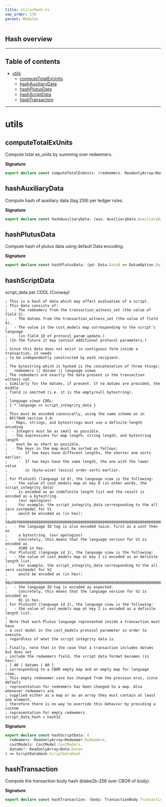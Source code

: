 ```yaml
---
title: utils/Hash.ts
nav_order: 170
parent: Modules
---
```


## Hash overview

---

<h2 className="text-delta">Table of contents</h2>

- [utils](#utils)
  - [computeTotalExUnits](#computetotalexunits)
  - [hashAuxiliaryData](#hashauxiliarydata)
  - [hashPlutusData](#hashplutusdata)
  - [hashScriptData](#hashscriptdata)
  - [hashTransaction](#hashtransaction)

---

# utils

## computeTotalExUnits

Compute total ex_units by summing over redeemers.

**Signature**

```ts
export declare const computeTotalExUnits: (redeemers: ReadonlyArray<Redeemer.Redeemer>) => Redeemer.ExUnits
```

## hashAuxiliaryData

Compute hash of auxiliary data (tag 259) per ledger rules.

**Signature**

```ts
export declare const hashAuxiliaryData: (aux: AuxiliaryData.AuxiliaryData) => AuxiliaryDataHash.AuxiliaryDataHash
```

## hashPlutusData

Compute hash of plutus data using default Data encoding.

**Signature**

```ts
export declare const hashPlutusData: (pd: Data.Data) => DatumOption.DatumHash
```

## hashScriptData

script_data per CDDL (Conway)

```
; This is a hash of data which may affect evaluation of a script.
; This data consists of:
;   - The redeemers from the transaction_witness_set (the value of field 5).
;   - The datums from the transaction_witness_set (the value of field 4).
;   - The value in the cost_models map corresponding to the script's language
;     (in field 18 of protocol_param_update.)
; (In the future it may contain additional protocol parameters.)
;
; Since this data does not exist in contiguous form inside a transaction, it needs
; to be independently constructed by each recipient.
;
; The bytestring which is hashed is the concatenation of three things:
;   redeemers || datums || language views
; The redeemers are exactly the data present in the transaction witness set.
; Similarly for the datums, if present. If no datums are provided, the middle
; field is omitted (i.e. it is the empty/null bytestring).
;
; language views CDDL:
; { * language => script_integrity_data }
;
; This must be encoded canonically, using the same scheme as in
; RFC7049 section 3.9:
;  - Maps, strings, and bytestrings must use a definite-length encoding
;  - Integers must be as small as possible.
;  - The expressions for map length, string length, and bytestring length
;    must be as short as possible.
;  - The keys in the map must be sorted as follows:
;     -  If two keys have different lengths, the shorter one sorts earlier.
;     -  If two keys have the same length, the one with the lower value
;        in (byte-wise) lexical order sorts earlier.
;
; For PlutusV1 (language id 0), the language view is the following:
;   - the value of cost_models map at key 0 (in other words, the script_integrity_data)
;     is encoded as an indefinite length list and the result is encoded as a bytestring.
;     (our apologies)
;     For example, the script_integrity_data corresponding to the all zero costmodel for V1
;     would be encoded as (in hex):
;     58a89f00000000000000000000000000000000000000000000000000000000000000000000000000000000000000000000000000000000000000000000000000000000000000000000000000000000000000000000000000000000000000000000000000000000000000000000000000000000000000000000000000000000000000000000000000000000000000000000000000000000000000000000000000000000000000000000ff
;   - the language ID tag is also encoded twice. first as a uint then as
;     a bytestring. (our apologies)
;     Concretely, this means that the language version for V1 is encoded as
;     4100 in hex.
; For PlutusV2 (language id 1), the language view is the following:
;   - the value of cost_models map at key 1 is encoded as an definite length list.
;     For example, the script_integrity_data corresponding to the all zero costmodel for V2
;     would be encoded as (in hex):
;     98af0000000000000000000000000000000000000000000000000000000000000000000000000000000000000000000000000000000000000000000000000000000000000000000000000000000000000000000000000000000000000000000000000000000000000000000000000000000000000000000000000000000000000000000000000000000000000000000000
;   - the language ID tag is encoded as expected.
;     Concretely, this means that the language version for V2 is encoded as
;     01 in hex.
; For PlutusV3 (language id 2), the language view is the following:
;   - the value of cost_models map at key 2 is encoded as a definite length list.
;
; Note that each Plutus language represented inside a transaction must have
; a cost model in the cost_models protocol parameter in order to execute,
; regardless of what the script integrity data is.
;
; Finally, note that in the case that a transaction includes datums but does not
; include the redeemers field, the script data format becomes (in hex):
; [ A0 | datums | A0 ]
; corresponding to a CBOR empty map and an empty map for language view.
; This empty redeeemer case has changed from the previous eras, since default
; representation for redeemers has been changed to a map. Also whenever redeemers are
; supplied either as a map or as an array they must contain at least one element,
; therefore there is no way to override this behavior by providing a custom
; representation for empty redeemers.
script_data_hash = hash32
```

**Signature**

```ts
export declare const hashScriptData: (
  redeemers: ReadonlyArray<Redeemer.Redeemer>,
  costModels: CostModel.CostModels,
  datums?: ReadonlyArray<Data.Data>
) => ScriptDataHash.ScriptDataHash
```

## hashTransaction

Compute the transaction body hash (blake2b-256 over CBOR of body).

**Signature**

```ts
export declare const hashTransaction: (body: TransactionBody.TransactionBody) => TransactionHash.TransactionHash
```
